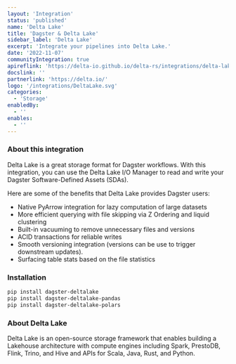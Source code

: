 ```yaml
---
layout: 'Integration'
status: 'published'
name: 'Delta Lake'
title: 'Dagster & Delta Lake'
sidebar_label: 'Delta Lake'
excerpt: 'Integrate your pipelines into Delta Lake.'
date: '2022-11-07'
communityIntegration: true
apireflink: 'https://delta-io.github.io/delta-rs/integrations/delta-lake-dagster/'
docslink: ''
partnerlink: 'https://delta.io/'
logo: '/integrations/DeltaLake.svg'
categories:
  - 'Storage'
enabledBy:
  - ''
enables:
  - ''
---
```


### About this integration

Delta Lake is a great storage format for Dagster workflows. With this integration, you can use the Delta Lake I/O Manager to read and write your Dagster Software-Defined Assets (SDAs).

Here are some of the benefits that Delta Lake provides Dagster users:

- Native PyArrow integration for lazy computation of large datasets
- More efficient querying with file skipping via Z Ordering and liquid clustering
- Built-in vacuuming to remove unnecessary files and versions
- ACID transactions for reliable writes
- Smooth versioning integration (versions can be use to trigger downstream updates).
- Surfacing table stats based on the file statistics

### Installation

```bash
pip install dagster-deltalake
pip install dagster-deltalake-pandas
pip install dagster-deltalake-polars
```

### About Delta Lake

Delta Lake is an open-source storage framework that enables building a Lakehouse architecture with compute engines including Spark, PrestoDB, Flink, Trino, and Hive and APIs for Scala, Java, Rust, and Python.
